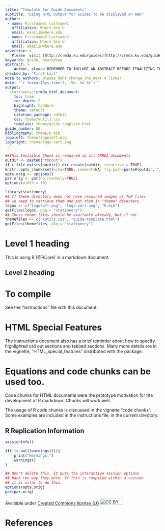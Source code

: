 ```yaml
---
title: "Template for Guide Documents"
subtitle: "Using HTML Output for Guides to be displayed on Web"
author:
 - name: Firstname1 Lastname1
   affiliation: Where Are U
   email: email1@where.edu
 - name: Firstname2 Lastname2
   affiliation: Where Are U
   email: email2@where.edu
advertise: >
   Please  visit [http://crmda.ku.edu/guides](http://crmda.ku.edu/guides) 
keywords: guide, Rmarkdown
abstract: >
    Author, please REMEMBER TO INCLUDE AN ABSTRACT BEFORE FINALIZING THIS DOCUMENT!
checked_by: "First Last"
Note to Authors: please_dont_change_the_next 4 lines!
date: "`r format(Sys.time(), '%b. %e %Y')`"
output:
  stationery::crmda_html_document:
    toc: true
    toc_depth: 2
    highlight: haddock
    theme: default
    citation_package: natbib
    css: theme/kutils.css
    template: theme/guide-template.html
guide_number: 00
bibliography: theme/R.bib
logoleft: theme/logoleft.png
logoright: theme/logo-vert.png
---
```


```r
##This Invisible Chunk is required in all CRMDA documents
outdir <- paste0("tmpout")
if (!file.exists(outdir)) dir.create(outdir, recursive = TRUE)
knitr::opts_chunk$set(echo=TRUE, comment=NA, fig.path=paste0(outdir, "/p-"))
opts.orig <- options()
par.orig <- par(no.readonly=TRUE)
options(width = 70)
```

```r
library(stationery)
## If theme directory does not have required images or TeX files
## we need to retrieve them and put them in "theme" directory. 
logos <- c("logoleft.png", "logo-vert.png", "R.bib")
getFiles(logos, pkg = "stationery")
## These theme files should be available already, but if not
themefiles <- c("kutils.css", "guide-template.html")
getFiles(themefiles, pkg = "stationery")
```

# Level 1 heading

This is using R [@RCore] in a markdown document.

## Level 2 heading 

# To compile

See the "instructions" file with this document.

# HTML Special Features

The instructions document also has a brief reminder about
how to specify highlighted call out sections and tabbed sections.
Many more details are in the vignette, "HTML_special_features"
distributed with the package.


# Equations and code chunks can be used too.

Code chunks for HTML documents were the prototype motivation for the
development of R markdown. Chunks will work well.

The usage of R code chunks is discussed in the vignette "code chunks".
Some examples are included in the instructions file, in the current
directory.



[//]: (All guides must have this as the final stanza)

## R Replication Information
```r
sessionInfo()
```

```r
if(!is.null(warnings())){
    print("Warnings:")
    warnings()
}
```

```r
## Don't delete this. It puts the interactive session options
## back the way they were. If this is compiled within a session
## it is vital to do this.
options(opts.orig)
par(par.orig)
```

Available under
[Created Commons license 3.0 <img src="http://crmda.dept.ku.edu/images/cc-3.0.png" alt="CC BY"
style="width: 75px;height: 20px;"/>](http://creativecommons.org/licenses/by/3.0/)

# References
